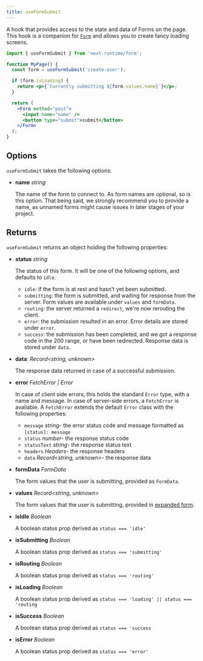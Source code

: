 ```yaml
---
title: useFormSubmit
---
```


A hook that provides access to the state and data of Forms on the page. This
hook is a companion for [`Form`](/api/form) and allows you to create fancy
loading screens.

```jsx
import { useFormSubmit } from 'next-runtime/form';

function MyPage() {
  const form = useFormSubmit('create-user');

  if (form.isLoading) {
    return <p>{`Currently submitting ${form.values.name}`}</p>;
  }

  return (
    <Form method="post">
      <input name="name" />
      <button type="submit">submit</button>
    </Form>
  );
}
```

## Options

`useFormSubmit` takes the following options:

- **name** _string_

  The name of the form to connect to. As form names are optional, so is this
  option. That being said, we strongly recommend you to provide a name, as
  unnamed forms might cause issues in later stages of your project.

## Returns

`useFormSubmit` returns an object holding the following properties:

- **status** _string_

  The status of this form. It will be one of the following options, and defaults
  to `idle`.

  - `idle`: if the form is at rest and hasn't yet been submitted.
  - `submitting`: the form is submitted, and waiting for response from the
    server. Form values are available under `values` and `formData`.
  - `routing`: the server returned a `redirect`, we're now rerouting the client.
  - `error`: the submission resulted in an error. Error details are stored under
    `error`.
  - `success`: the submission has been completed, and we got a response code in
    the 200 range, or have been redirected. Response data is stored under
    `data`.

- **data**: _Record<string, unknown>_

  The response data returned in case of a successful submission.

- **error** _FetchError | Error_

  In case of client side errors, this holds the standard `Error` type, with a
  name and message. In case of server-side errors, a `FetchError` is available.
  A `FetchError` extends the default `Error` class with the following
  properties:

  - `message` _string_- the error status code and message formatted as
    `[status]: message`
  - `status` _number_- the response status code
  - `statusText` _string_- the response status text
  - `headers` _Headers_- the response headers
  - `data` _Record<string, unknown>_- the response data

- **formData** _FormData_

  The form values that the user is submitting, provided as `FormData`.

- **values** _Record<string, unknown>_

  The form values that the user is submitting, provided in
  [expanded form](/api/handle-requests#query-expansion).

- **isIdle** _Boolean_

  A boolean status prop derived as `status === 'idle'`

- **isSubmitting** _Boolean_

  A boolean status prop derived as `status === 'submitting'`

- **isRouting** _Boolean_

  A boolean status prop derived as `status === 'routing'`

- **isLoading** _Boolean_

  A boolean status prop derived as `status === 'loading' || status === 'routing`

- **isSuccess** _Boolean_

  A boolean status prop derived as `status === 'success`

- **isError** _Boolean_

  A boolean status prop derived as `status === 'error'`
